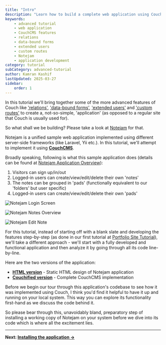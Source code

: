 ```yaml
---
title: "Intro"
description: "Learn how to build a complete web application using CouchCMS's advanced features including relations, data-bound forms, extended users, and custom routes."
keywords:
    - advanced tutorial
    - web application
    - CouchCMS features
    - relations
    - data-bound forms
    - extended users
    - custom routes
    - Notejam
    - application development
category: tutorial
subCategory: advanced-tutorial
author: Kamran Kashif
lastUpdated: 2025-03-27
sidebar:
    order: 1
---
```


In this tutorial we'll bring together some of the more advanced features of Couch like ['relations'](../../../concepts/relationships), ['data-bound forms'](../../../concepts/databound-forms), ['extended users'](https://github.com/trendoman/Midware/tree/main/concepts/Extended-Users#extended-users) and ['custom routes'](https://github.com/trendoman/Midware/tree/main/concepts/Custom-Routes#custom-routes) to create a, not-so-simple, 'application' (as opposed to a regular site that Couch is usually used for).

So what shall we be building? Please take a look at [Notejam](https://github.com/komarserjio/notejam) for that.

Notejam is a unified sample web application implemented using different server-side frameworks (like Laravel, Yii etc.). In this tutorial, we'll attempt to implement it using [**CouchCMS**](https://github.com/CouchCMS/CouchCMS).

Broadly speaking, following is what this sample application does (details can be found at [Notejam Application Overview](https://github.com/komarserjio/notejam/blob/master/contribute.rst#application-overview)):

1. Visitors can sign up/in/out
2. Logged-in users can create/view/edit/delete their own 'notes'
3. The notes can be grouped in 'pads' (functionally equivalent to our 'folders' but user specific)
4. Logged-in users can create/view/edit/delete their own 'pads'

![Notejam Login Screen](./img/1.png)

![Notejam Notes Overview](./img/2.png)

![Notejam Edit Note](./img/3.png)

For this tutorial, instead of starting off with a blank slate and developing the features step-by-step (as done in our first tutorial at [Portfolio Site Tutorial](../../../portfolio-site)), we'll take a different approach - we'll start with a fully developed and functional application and then analyze it by going through all its code line-by-line.

Here are the two versions of the application:
- [**HTML version**](./Notejam-static-HTML.zip) - Static HTML design of Notejam application
- [**Couchified version**](./Notejam-Couchified.zip) - Complete CouchCMS implementation

Before we begin our tour through this application's codebase to see how it was implemented using Couch, I think you'd find it helpful to have it up and running on your local system. This way you can explore its functionality first-hand as we discuss the code behind it.

So please bear through this, unavoidably bland, preparatory step of installing a working copy of Notejam on your system before we dive into its code which is where all the excitement lies.

---

**Next: [Installing the application →](../02-installing-the-application)**
